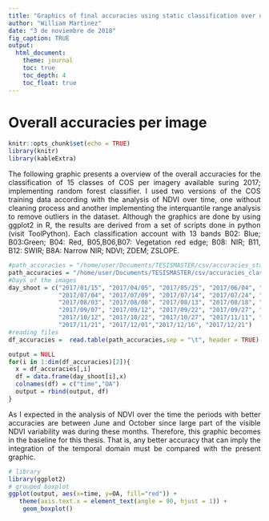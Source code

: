 ```yaml
---
title: "Graphics of final accuracies using static classification over original images and composites"
author: "William Martinez"
date: "3 de noviembre de 2018"
fig_caption: TRUE
output: 
  html_document:
    theme: journal
    toc: true
    toc_depth: 4
    toc_float: true
---
```

<style>
body {
text-align: justify}
</style>

# Overall accuracies per image

```r
knitr::opts_chunk$set(echo = TRUE)
library(knitr)
library(kableExtra)
```

The following graphic presents a overview of the overall accuracies for the classification of 15 classes of COS per imagery available suring 2017; implementing random forest classifier. I used two versions of the COS training data according with the analysis of NDVI over time, one without cleaning process and another implementing the interquantile range analysis to remove outliers in the dataset. Although the graphics are done by using ggplot2 in R, the results are derived from a set of scripts done in python (visit ToolPython). Each classification account with 13 bands B02: Blue; B03:Green; B04: Red, B05,B06,B07: Vegetation red edge; B08: NIR; B11, B12: SWIR; B8A: Narrow NIR; NDVI; ZDEM; ZSLOPE.


```r
#path_accuracies = "/home/user/Documents/TESISMASTER/csv/accuracies_staticmodel.txt"
path_accuracies = "/home/user/Documents/TESISMASTER/csv/accuracies_class_passivelearning.txt"
#Days of the images
day_shoot = c("2017/01/15", "2017/04/05", "2017/05/25", "2017/06/04", "2017/06/14",
              "2017/07/04", "2017/07/09", "2017/07/14", "2017/07/24", "2017/07/29",
              "2017/08/03", "2017/08/08", "2017/08/13", "2017/08/18", "2017/09/02" ,
              "2017/09/07", "2017/09/12", "2017/09/22", "2017/09/27", "2017/10/02",
              "2017/10/12", "2017/10/22", "2017/10/27", "2017/11/11", "2017/11/16",
              "2017/11/21", "2017/12/01","2017/12/16", "2017/12/21")
#reading files
df_accuracies =  read.table(path_accuracies,sep = "\t", header = TRUE)

output = NULL
for(i in 1:dim(df_accuracies)[2]){
  x = df_accuracies[,i]
  df = data.frame(day_shoot[i],x)
  colnames(df) = c("time","OA")
  output = rbind(output, df)
}
```

As I expected in the analysis of NDVI over the time the periods with better accuracies are between June and October since large part of the visible NDVI variability was during these months. Therefore, this graphic becomes in the baseline for this thesis. That is, any better accuracy that can imply the integration of the temporal domain must be compared with the present graphic. 

```r
# library
library(ggplot2)
# grouped boxplot
ggplot(output, aes(x=time, y=OA, fill="red")) + 
   theme(axis.text.x = element_text(angle = 90, hjust = 1)) +
    geom_boxplot()
```


